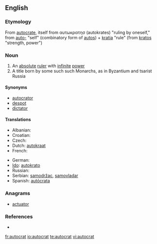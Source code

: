 ==English==

===Etymology===
From {{F.}} [[autocrate]], itself from {{Gk.}} αυτωκρατησ (autokrates) "ruling by oneself," from [[auto-]] "self" (combinatory form of [[autos]]) + [[kratia]] "rule" (from [[kratos]] "strength, power")

===Noun===
{{en-noun}}

# An [[absolute]] [[ruler]] with [[infinite]] [[power]]
# A title born by some such such Monarchs, as in Byzantium and tsarist Russia

====Synonyms====
* [[autocrator]]
* [[despot]]
* [[dictator]]

====Translations====
{{trans-top|ruler with absolute power}}
* Albanian: {{t+|sq|autokrat|m|xs=Albanian}}
* Croatian: {{t-|hr|autokrat|m}}
* Czech: {{t-|cs|samovládce|m}}
* Dutch: [[autokraat]] {{m}}
* French: {{t+|fr|autocrate|m}}
{{trans-mid}}
* German: {{t+|de|Autokrat|m}}
* [[Ido]]: [[autokrato]]
* Russian: {{t+|ru|автократ|m|sc=Cyrl}}
* Serbian: [[samodržac]], [[samovladar]]
* Spanish: [[autócrata]] {{m}}
{{trans-bottom}}

===Anagrams===
* [[actuator]]

===References===
* {{R:Online Etymology Dictionary}}

[[fr:autocrat]]
[[io:autocrat]]
[[te:autocrat]]
[[vi:autocrat]]